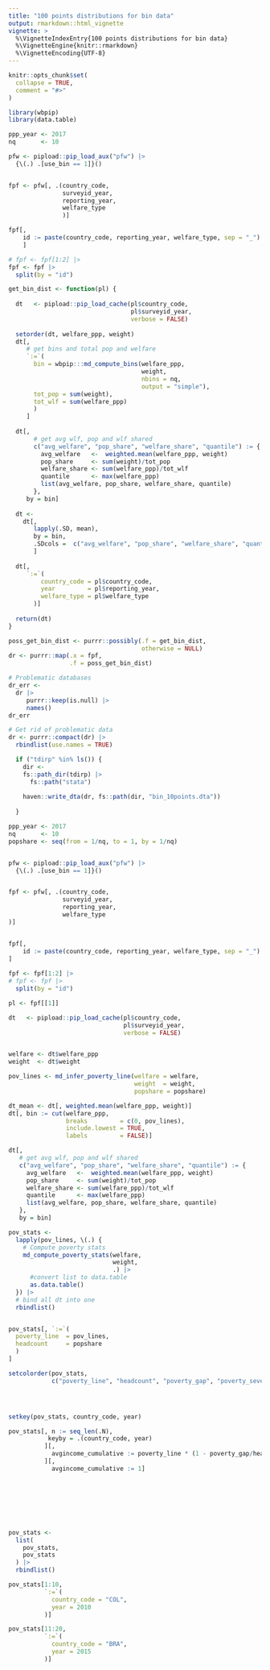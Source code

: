 ```yaml
---
title: "100 points distributions for bin data"
output: rmarkdown::html_vignette
vignette: >
  %\VignetteIndexEntry{100 points distributions for bin data}
  %\VignetteEngine{knitr::rmarkdown}
  %\VignetteEncoding{UTF-8}
---
```


```r
knitr::opts_chunk$set(
  collapse = TRUE,
  comment = "#>"
)
```

```r
library(wbpip)
library(data.table)
```

```r
ppp_year <- 2017
nq       <- 10

```


```r

pfw <- pipload::pip_load_aux("pfw") |> 
  {\(.) .[use_bin == 1]}() 


fpf <- pfw[, .(country_code, 
               surveyid_year,
               reporting_year,
               welfare_type
               )]

fpf[,
    id := paste(country_code, reporting_year, welfare_type, sep = "_")
    ]

# fpf <- fpf[1:2] |> 
fpf <- fpf |>
  split(by = "id")


```



```r

get_bin_dist <- function(pl) {
  
  dt   <- pipload::pip_load_cache(pl$country_code, 
                                  pl$surveyid_year, 
                                  verbose = FALSE)
   
  setorder(dt, welfare_ppp, weight)
  dt[,
     # get bins and total pop and welfare
     `:=`(
       bin = wbpip:::md_compute_bins(welfare_ppp, 
                                     weight, 
                                     nbins = nq, 
                                     output = "simple"),
       tot_pop = sum(weight),
       tot_wlf = sum(welfare_ppp)
       )
     ]
  
  dt[,
       # get avg wlf, pop and wlf shared
       c("avg_welfare", "pop_share", "welfare_share", "quantile") := {
         avg_welfare   <-  weighted.mean(welfare_ppp, weight)
         pop_share     <- sum(weight)/tot_pop
         welfare_share <- sum(welfare_ppp)/tot_wlf
         quantile      <- max(welfare_ppp)
         list(avg_welfare, pop_share, welfare_share, quantile)
       },
     by = bin]
  
  dt <- 
    dt[, 
       lapply(.SD, mean), 
       by = bin, 
       .SDcols =  c("avg_welfare", "pop_share", "welfare_share", "quantile")
       ]
    
  dt[, 
     `:=`(
         country_code = pl$country_code,
         year         = pl$reporting_year, 
         welfare_type = pl$welfare_type
       )]
  
  return(dt)
}

poss_get_bin_dist <- purrr::possibly(.f = get_bin_dist, 
                                     otherwise = NULL)
dr <- purrr::map(.x = fpf, 
                 .f = poss_get_bin_dist)

# Problematic databases
dr_err <- 
  dr |> 
     purrr::keep(is.null) |> 
     names()
dr_err

# Get rid of problematic data
dr <- purrr::compact(dr) |> 
  rbindlist(use.names = TRUE)

```

```r

  if ("tdirp" %in% ls()) {
    dir <- 
    fs::path_dir(tdirp) |> 
      fs::path("stata")
    
    haven::write_dta(dr, fs::path(dir, "bin_10points.dta"))
    
  }

```

```r
ppp_year <- 2017
nq       <- 10
popshare <- seq(from = 1/nq, to = 1, by = 1/nq)


pfw <- pipload::pip_load_aux("pfw") |> 
  {\(.) .[use_bin == 1]}() 


fpf <- pfw[, .(country_code, 
               surveyid_year,
               reporting_year,
               welfare_type
)]


fpf[,
    id := paste(country_code, reporting_year, welfare_type, sep = "_")
] 
 
fpf <- fpf[1:2] |>
# fpf <- fpf |>
  split(by = "id")

pl <- fpf[[1]]

dt   <- pipload::pip_load_cache(pl$country_code, 
                                pl$surveyid_year, 
                                verbose = FALSE)


welfare <- dt$welfare_ppp
weight  <- dt$weight

pov_lines <- md_infer_poverty_line(welfare = welfare, 
                                   weight  = weight, 
                                   popshare = popshare)

dt_mean <- dt[, weighted.mean(welfare_ppp, weight)]
dt[, bin := cut(welfare_ppp, 
                breaks         = c(0, pov_lines),
                include.lowest = TRUE, 
                labels         = FALSE)]

dt[,
   # get avg wlf, pop and wlf shared
   c("avg_welfare", "pop_share", "welfare_share", "quantile") := {
     avg_welfare   <-  weighted.mean(welfare_ppp, weight)
     pop_share     <- sum(weight)/tot_pop
     welfare_share <- sum(welfare_ppp)/tot_wlf
     quantile      <- max(welfare_ppp)
     list(avg_welfare, pop_share, welfare_share, quantile)
   },
   by = bin]

pov_stats <- 
  lapply(pov_lines, \(.) {
    # Compute poverty stats
    md_compute_poverty_stats(welfare, 
                             weight, 
                             .) |> 
      #convert list to data.table
      as.data.table()
  }) |> 
  # bind all dt into one
  rbindlist()


pov_stats[, `:=`(
  poverty_line  = pov_lines,
  headcount     = popshare
  )
]

setcolorder(pov_stats, 
            c("poverty_line", "headcount", "poverty_gap", "poverty_severity", "watts"))




setkey(pov_stats, country_code, year)

pov_stats[, n := seq_len(.N), 
           keyby = .(country_code, year)
          ][, 
            avgincome_cumulative := poverty_line * (1 - poverty_gap/headcount)
          ][,
            avgincome_cumulative := 1]








pov_stats <- 
  list(
    pov_stats,
    pov_stats
  ) |> 
  rbindlist()

pov_stats[1:10, 
          `:=`(
            country_code = "COL",
            year = 2010
          )]

pov_stats[11:20, 
          `:=`(
            country_code = "BRA",
            year = 2015
          )]
```

